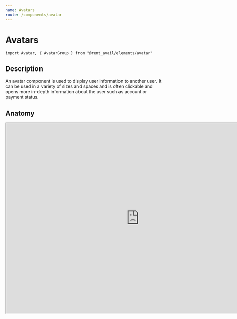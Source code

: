 ```yaml
---
name: Avatars
route: /components/avatar
---
```



# Avatars

```
import Avatar, { AvatarGroup } from "@rent_avail/elements/avatar"
```

## Description

An avatar component is used to display user information to another user. It can be used in a variety of sizes and spaces and is often clickable and opens more in-depth information about the user such as account or payment status.

## Anatomy

<iframe
  style={{ border: "none" }}
  width="840"
  height="600"
  src="https://www.figma.com/embed?embed_host=share&url=https%3A%2F%2Fwww.figma.com%2Ffile%2FRqpXARK3vSrZbzWw6GrEnKqg%2FComponents%3Fnode-id%3D142%253A1"
  allowfullscreen
/>

1. User Photo
2. User Name
3. Icon
4. Avatar Group

## Usage

### Avatar

<Playground>
  <Avatar small initials="JW" />
  <Avatar name="Janet Wood" photoUrl="https://source.unsplash.com/collection/802865/48x48" />
  <Avatar
    name="Janet Wood"
    photoUrl="https://source.unsplash.com/collection/802865/48x48"
    icon={ExternalLink}
  />
</Playground>

### Avatar Group

Stacked avatars represent a group of people

<Playground>
  <AvatarGroup>
    <Avatar small initials="PK" />
    <Avatar small initials="PS" />
    <Avatar small initials="ND" />
    <Avatar small initials="RB" />
  </AvatarGroup>
</Playground>

## Extension

The avatar component passes all props to its underlying dom node.

```js
const CustomAvatar = styled(Avatar)`
  background: red;
  color: green;
`
```
